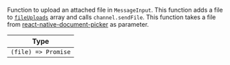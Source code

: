 Function to upload an attached file in `MessageInput`. This function adds a file to [`fileUploads`](../../../contexts/message-input-context.mdx#fileuploads) array and calls `channel.sendFile`.
This function takes a file from [react-native-document-picker](https://www.npmjs.com/package/react-native-document-picker) as parameter.

| Type                |
| ------------------- |
| `(file) => Promise` |
